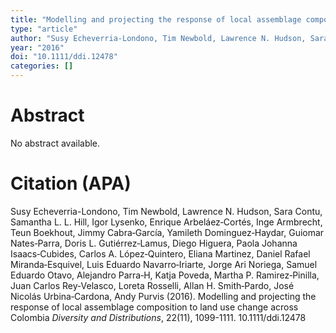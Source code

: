```yaml
---
title: "Modelling and projecting the response of local assemblage composition to land use change across Colombia"
type: "article"
author: "Susy Echeverria-Londono, Tim Newbold, Lawrence N. Hudson, Sara Contu, Samantha L. L. Hill, Igor Lysenko, Enrique Arbeláez‐Cortés, Inge Armbrecht, Teun Boekhout, Jimmy Cabra‐García, Yamileth Dominguez‐Haydar, Guiomar Nates‐Parra, Doris L. Gutiérrez‐Lamus, Diego Higuera, Paola Johanna Isaacs‐Cubides, Carlos A. López‐Quintero, Eliana Martinez, Daniel Rafael Miranda‐Esquivel, Luis Eduardo Navarro‐Iriarte, Jorge Ari Noriega, Samuel Eduardo Otavo, Alejandro Parra‐H, Katja Poveda, Martha P. Ramirez‐Pinilla, Juan Carlos Rey‐Velasco, Loreta Rosselli, Allan H. Smith‐Pardo, José Nicolás Urbina‐Cardona, Andy Purvis"
year: "2016"
doi: "10.1111/ddi.12478"
categories: []
---
```


# Abstract
No abstract available.

# Citation (APA)
Susy Echeverria-Londono, Tim Newbold, Lawrence N. Hudson, Sara Contu, Samantha L. L. Hill, Igor Lysenko, Enrique Arbeláez‐Cortés, Inge Armbrecht, Teun Boekhout, Jimmy Cabra‐García, Yamileth Dominguez‐Haydar, Guiomar Nates‐Parra, Doris L. Gutiérrez‐Lamus, Diego Higuera, Paola Johanna Isaacs‐Cubides, Carlos A. López‐Quintero, Eliana Martinez, Daniel Rafael Miranda‐Esquivel, Luis Eduardo Navarro‐Iriarte, Jorge Ari Noriega, Samuel Eduardo Otavo, Alejandro Parra‐H, Katja Poveda, Martha P. Ramirez‐Pinilla, Juan Carlos Rey‐Velasco, Loreta Rosselli, Allan H. Smith‐Pardo, José Nicolás Urbina‐Cardona, Andy Purvis (2016). Modelling and projecting the response of local assemblage composition to land use change across Colombia *Diversity and Distributions*, 22(11), 1099-1111. 10.1111/ddi.12478

